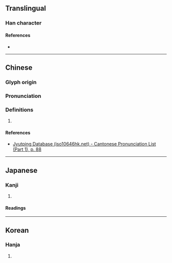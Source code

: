 {{character info/new}}
==Translingual==

===Han character===
{{Han char|rn=32|rad=土|as=10|sn=13|four=44127|canj=GFCB|ids=⿰土脊}}

====References====
* {{Han ref|kx=0234.280|dkj=05317|dj=0472.250|hdz=10469.160|uh=5849|ud=22601|bh=DCE7|bd=56551}}

----

==Chinese==
{{zh-forms}}

===Glyph origin===
{{Han etym}}

===Pronunciation===
{{zh-pron
|m=jí
|c=zik6
|mc=y
|oc=y
|cat=
}}

===Definitions===
{{zh-hanzi}}

# {{rfdef|zh}}

====References====
* [http://www.iso10646hk.net/jp/document/download.jsp Jyutping Database (iso10646hk.net) - Cantonese Pronunciation List (Part 1), p. 88]

----

==Japanese==

===Kanji===
{{ja-kanji|grade=|rs=土10}}

# {{defn|lang=ja|sort=土10}}

====Readings====
{{ja-readings|on=[[せき]] (seki), [[しゃく]] (shaku)|kun=[[やせつち]] (yasetsuchi)}}

----

==Korean==

===Hanja===
{{ko-hanja|hangeul=척|rv=cheok|mr=ch'ŏk}}

# {{defn|lang=ko|sort=土10}}